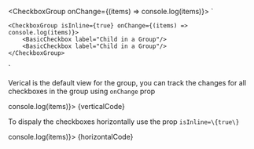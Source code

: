 

   <CheckboxGroup onChange={(items) => console.log(items)}>
        <Checkbox label="Child in a Group" />
        <Checkbox label="Child in a Group" />
   </CheckboxGroup>
`

    <CheckboxGroup isInline={true} onChange={(items) => console.log(items)}>
        <BasicCheckbox label="Child in a Group"/>
        <BasicCheckbox label="Child in a Group"/>
    </CheckboxGroup>
`

<Section title="Vertical" contained={true} style={{ paddingRight: 0, paddingLeft: 0 }}>
	<p>
		Verical is the default view for the group, you can track the changes for all checkboxes in the group using <Code isSmall={true}>onChange</Code> prop
	</p>
	<Preview wrapper={true}>
		<CheckboxGroup onChange={(items) => console.log(items)}>
			<BasicCheckbox label="Child in a Group" />
			<BasicCheckbox label="Child in a Group" />
		</CheckboxGroup>
	</Preview>
	<Snippet language="js">{verticalCode}</Snippet>
</Section>

<Section title="Horizontal" contained={true} style={{ paddingRight: 0, paddingLeft: 0 }}>
	<p> To dispaly the checkboxes horizontally use the prop <Code isSmall={true}>isInline=\{true\}</Code> </p>
	<Preview wrapper={true}>
		<CheckboxGroup isInline={true} onChange={(items) => console.log(items)}>
			<BasicCheckbox label="Child in a Group"/>
			<BasicCheckbox label="Child in a Group"/>
		</CheckboxGroup>
	</Preview>
	<Snippet language="js">{horizontalCode}</Snippet>
</Section>
